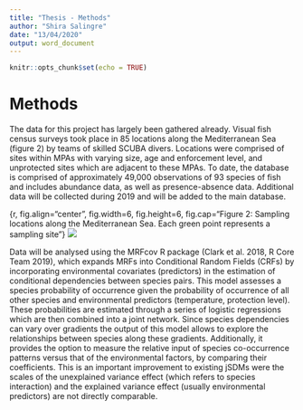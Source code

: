 ```yaml
---
title: "Thesis - Methods"
author: "Shira Salingre"
date: "13/04/2020"
output: word_document
---
```


```r
knitr::opts_chunk$set(echo = TRUE)
```

# Methods
The data for this project has largely been gathered already. Visual fish census surveys took place in 85 locations along the Mediterranean Sea (figure 2) by teams of skilled SCUBA divers. Locations were comprised of sites within MPAs with varying size, age and enforcement level, and unprotected sites which are adjacent to these MPAs. To date, the database is comprised of approximately 49,000 observations of 93 species of fish and includes abundance data, as well as presence-absence data. Additional data will be collected during 2019 and will be added to the main database.

{r, fig.align="center", fig.width=6, fig.height=6, fig.cap="Figure 2: Sampling locations along the Mediterranean Sea. Each green point represents a sampling site"}
![]("figures/location_map_old.png")

Data will be analysed using the MRFcov R package (Clark et al. 2018, R Core Team 2019), which expands MRFs into Conditional Random Fields (CRFs) by incorporating environmental covariates (predictors) in the estimation of conditional dependencies between species pairs. This model assesses a species probability of occurrence  given the probability of occurrence of all other species and environmental predictors (temperature, protection level). These probabilities are estimated through a series of logistic regressions which are then combined into a joint network. Since species dependencies can vary over gradients the output of this model allows to explore the relationships between species along these gradients. Additionally, it provides the option to measure the relative input of species co-occurrence patterns versus that of the environmental factors, by comparing their coefficients. This is an important improvement to existing jSDMs were the scales of the unexplained variance effect (which refers to species interaction) and the explained variance effect (usually environmental predictors) are not directly comparable.


